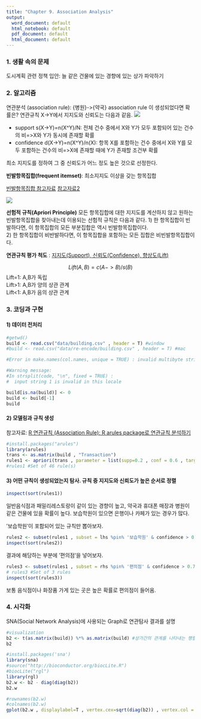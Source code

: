 ---
title: "Chapter 9. Association Analysis"
output:
  word_document: default
  html_notebook: default
  pdf_document: default
  html_document: default
---


### 1. 생활 속의 문제
도시계획 관련 정책 입안: 늘 같은 건물에 있는 경향에 있는 상가 파악하기

### 2. 알고리즘
연관분석 (association rule): {병원}->{약국} association rule 이 생성되었다면 확률은? 연관규칙 X->Y에서 지지도와 신뢰도는 다음과 같음.
![](img/fig9-1.png)

- support s(X->Y)=n(X^Y)/N: 전체 건수 중에서 X와 Y가 모두 포함되어 있는 건수의 비=>X와 Y가 동시에 존재할 확률
- confidence d(X->Y)=n(X^Y)/n(X): 항목 X를 포함하는 건수 중에서 X와 Y를 모두 포함하는 건수의 비=>X에 존재할 때에 Y가 존재할 조건부 확률

최소 지지도를 정하여 그 중 신뢰도가 어느 정도 높은 것으로  선정한다.

<b>빈발항목집합(frequent itemset)</b>: 최소지지도 이상을 갖는 항목집합

[빈발항목집합 참고자료](http://frontjang.info/entry/Mining-Frequent-Patterns)
[참고자료2](http://frontjang.info/entry/빈발-패턴-마이닝Mining-Frequent-Patterns-1)

![](img/fig9-2.png)

<b>선험적 규칙(Apriori Principle)</b>
모든 항목집합에 대한 지지도를 계산하지 않고 원하는 빈발항목집합을 찾아내는데 이용되는 선험적 규칙은 다음과 같다.
1) 한 항목집합이 빈발하다면, 이 항목집합의 모든 부분집합은 역시 빈발항목집합이다.</br>
2) 한 항목집합이 비반발하다면, 이 항목집합을 포함하는 모든 집합은 비빈발항목집합이다.</br>

<b>연관규칙 평가 척도</b> : [지지도(Support), 신뢰도(Confidence), 향상도(Lift)](http://rfriend.tistory.com/191)

$$Lift(A,B)=c(A->B)/s(B)$$
Lift=1: A,B가 독립</br>
Lift>1: A,B가 양의 상관 관계</br>
Lift<1: A,B가 음의 상관 관계</br>

### 3. 코딩과 구현

#### 1) 데이터 전처리
```{r}
#getwd()
build <- read.csv("data/building.csv" , header = T) #window
#build <- read.csv("data/re-encode/building.csv" , header = T) #mac

#Error in make.names(col.names, unique = TRUE) : invalid multibyte string at '<ec><95><bd>援<ad>'

#Warning message:
#In strsplit(code, "\n", fixed = TRUE) :
#  input string 1 is invalid in this locale

build[is.na(build)] <- 0
build <- build[-1]
build 
```

#### 2) 모델링과 규칙 생성
참고자료: [R 연관규칙 (Association Rule): R arules package로 연관규칙 분석하기](http://rfriend.tistory.com/193)

```{r}
#install.packages("arules")
library(arules) 
trans <- as.matrix(build , "Transaction")
rules1 <- apriori(trans , parameter = list(supp=0.2 , conf = 0.6 , target = "rules"))
#rules1 #Set of 46 rule(s)
```

#### 3) 어떤 규칙이 생성되었는지 탐사. 규칙 중 지지도와 신뢰도가 높은 순서로 정렬

```{r}
inspect(sort(rules1))
```
일반음식점과 패밀리레스토랑이 같이 있는 경향이 높고,
약국과 휴대폰 매장과 병원이 같은 건물에 있을 확률이 높다.
보습학원이 있으면 은행이나 카페가 있는 경우가 많다.

'보습학원'이 포함되어 있는 규칙만 뽑아보자.
```{r}
rules2 <- subset(rules1 , subset = lhs %pin% '보습학원' & confidence > 0.7)
inspect(sort(rules2)) 
```

결과에 해당하는 부분에 '편의점'을 넣어보자.
```{r}
rules3 <- subset(rules1 , subset = rhs %pin% '편의점' & confidence > 0.7)
# rules3 #Set of 3 rules
inspect(sort(rules3)) 
```
보통 음식점이나 화장품 가게 있는 곳은 높은 확률로 편의점이 들어옴.

### 4. 시각화
SNA(Social Network Analysis)에 사용되는 Graph로 연관탐사 결과를 설명

```{r}
#visualization
b2 <- t(as.matrix(build)) %*% as.matrix(build) #상가간의 관계를 나타내는 행렬
b2
```

```{r}
#install.packages('sna')
library(sna)
#source("http://bioconductor.org/biocLite.R")
#biocLite("rgl")
library(rgl)
b2.w <- b2 - diag(diag(b2))
b2.w
```

```{r}
#rownames(b2.w) 
#colnames(b2.w) 
gplot(b2.w , displaylabel=T , vertex.cex=sqrt(diag(b2)) , vertex.col = "green" , edge.col="blue" , boxed.labels=F , arrowhead.cex = .3 , label.pos = 3 , edge.lwd = b2.w*2) 
```

